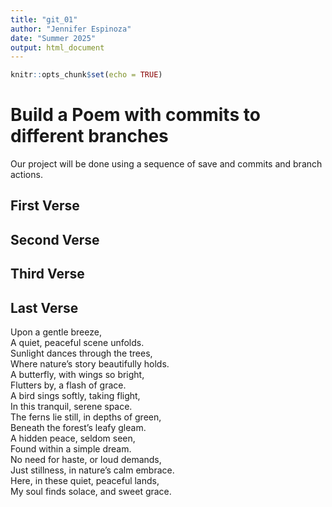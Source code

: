 ```yaml
---
title: "git_01"
author: "Jennifer Espinoza"
date: "Summer 2025"
output: html_document
---
```


```r
knitr::opts_chunk$set(echo = TRUE)
```
# Build a Poem with commits to different branches
Our project will be done using a sequence of save and commits and branch actions.
<!-- Do not modify or change any text in "!--" bracketed areas such as this --- these are instructions to
you, if you change any of this the git program will notice it and compromise your git merging strategy !-->

## First Verse 
<!--Put the first five lines of a poem by Lewis Carrol in this section!-->

## Second Verse
<!--Put the first five lines of a poem by Robert Frost here!-->

## Third Verse
<!--Put the first two verses of The Walrus and the Carpenter here!-->

## Last Verse
<!--Put a short poem you created using chatGPT of 20 to 30 lines,here!-->
   
Upon a gentle breeze,   
A quiet, peaceful scene unfolds.   
Sunlight dances through the trees,   
Where nature’s story beautifully holds.   
A butterfly, with wings so bright,   
Flutters by, a flash of grace.   
A bird sings softly, taking flight,   
In this tranquil, serene space.   
The ferns lie still, in depths of green,   
Beneath the forest’s leafy gleam.   
A hidden peace, seldom seen,   
Found within a simple dream.   
No need for haste, or loud demands,   
Just stillness, in nature’s calm embrace.   
Here, in these quiet, peaceful lands,   
My soul finds solace, and sweet grace.   
   